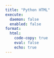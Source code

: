 ```yaml
---
title: "Python HTML"
execute:
  daemon: false
  enabled: false
format:
  html:
    code-copy: true
    eval: false
    echo: true
---
```

